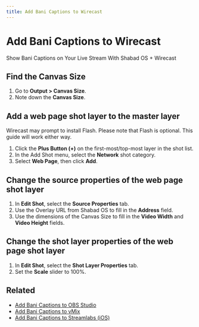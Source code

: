 ```yaml
---
title: Add Bani Captions to Wirecast
---
```



# Add Bani Captions to Wirecast

Show Bani Captions on Your Live Stream With Shabad OS + Wirecast

<CopyOverlayUrl />

## Find the Canvas Size

<ResolutionExplanation />

1. Go to **Output > Canvas Size**.
1. Note down the **Canvas Size**.

## Add a web page shot layer to the master layer

Wirecast may prompt to install Flash. Please note that Flash is optional. This guide will work either way.

<Media src='/media/wirecast-add-web-page.png' alt='Wirecast add web page' />

1.  Click the **Plus Button (+)** on the first-most/top-most layer in the shot list.
1.  In the Add Shot menu, select the **Network** shot category.
1.  Select **Web Page**, then click **Add**.

## Change the source properties of the web page shot layer

<Media
  src='/media/wirecast-source-properties.png'
  alt='Wirecast source properties'
/>

1.  In **Edit Shot**, select the **Source Properties** tab.
1.  Use the Overlay URL from Shabad OS to fill in the **Address** field.
1.  Use the dimensions of the Canvas Size to fill in the **Video Width** and **Video Height** fields.

## Change the shot layer properties of the web page shot layer

<Media
  src='/media/wirecast-shot-layer-properties.png'
  alt='Wirecast shot layer properties'
/>

1.  In **Edit Shot**, select the **Shot Layer Properties** tab.
1.  Set the **Scale** slider to 100%.

## Related

- [Add Bani Captions to OBS Studio ](/support/add-bani-captions-to-a-live-stream/obs-studio)
- [Add Bani Captions to vMix ](/support/add-bani-captions-to-a-live-stream/vmix)
- [Add Bani Captions to Streamlabs (iOS)](/support/add-bani-captions-to-a-live-stream/streamlabs-ios)
